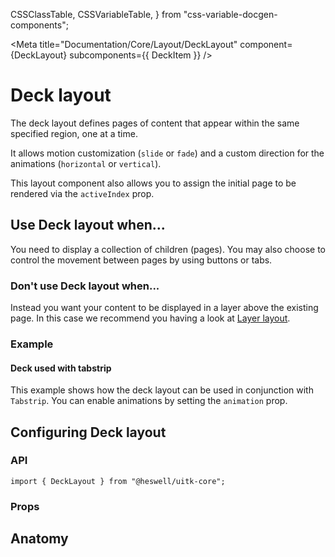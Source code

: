   CSSClassTable,
  CSSVariableTable,
} from "css-variable-docgen-components";

<Meta
  title="Documentation/Core/Layout/DeckLayout"
  component={DeckLayout}
  subcomponents={{ DeckItem }}
/>

# Deck layout

The deck layout defines pages of content that appear within the same specified region, one at a time.

It allows motion customization (`slide` or `fade`) and a custom direction for the animations (`horizontal` or `vertical`).

This layout component also allows you to assign the initial page to be rendered via the `activeIndex` prop.

<Canvas>
  <Story id="core-layout-decklayout--default-deck-layout" />
</Canvas>

## Use Deck layout when...

You need to display a collection of children (pages). You may also choose to control the movement between pages by using buttons or tabs.

### Don't use Deck layout when...

Instead you want your content to be displayed in a layer above the existing page. In this case we recommend you having a look at [Layer layout](?path=/docs/documentation-core-layout-layerlayout--page).

### Example

#### Deck used with tabstrip

This example shows how the deck layout can be used in conjunction with `Tabstrip`. You can enable animations by setting the `animation` prop.

<Canvas>
  <Story id="core-layout-decklayout--deck-in-tabstrip" />
</Canvas>

## Configuring Deck layout

### API

```
import { DeckLayout } from "@heswell/uitk-core";
```

### Props

<ArgsTable of={DeckLayout} />

## Anatomy

<Canvas>
  <ComponentAnatomy>
    <DeckLayout style={{ border: "dashed 1px black", padding: "1rem" }}>
      <DeckItem
        style={{
          border: "dashed 1px black",
          padding: "1rem",
          display: "block",
        }}
      />
    </DeckLayout>
  </ComponentAnatomy>
</Canvas>

<HelpAndSupport />
